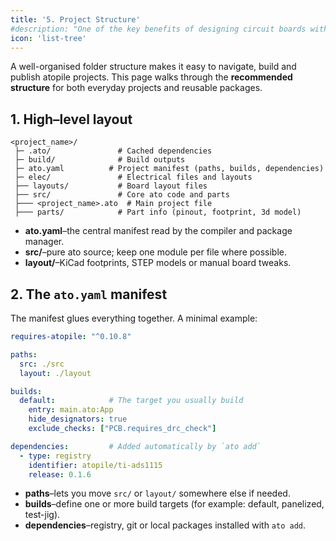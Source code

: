 ```yaml
---
title: '5. Project Structure'
#description: "One of the key benefits of designing circuit boards with code is that it unlocks modularity. As in software, this modularity means you can package up and reuse modules others have developed and tested."
icon: 'list-tree'
---
```



A well-organised folder structure makes it easy to navigate, build and publish atopile projects. This page walks through the **recommended structure** for both everyday projects and reusable packages.

## 1. High–level layout

```text
<project_name>/
 ├─ .ato/               # Cached dependencies
 ├─ build/              # Build outputs
 ├─ ato.yaml          # Project manifest (paths, builds, dependencies)
 ├─ elec/               # Electrical files and layouts
 ├── layouts/           # Board layout files
 ├── src/               # Core ato code and parts
 ├─── <project_name>.ato  # Main project file
 ├─── parts/            # Part info (pinout, footprint, 3d model)
```

* **ato.yaml**–the central manifest read by the compiler and package manager.
* **src/**–pure ato source; keep one module per file where possible.
* **layout/**–KiCad footprints, STEP models or manual board tweaks.

## 2. The `ato.yaml` manifest

The manifest glues everything together. A minimal example:

```yaml
requires-atopile: "^0.10.8"

paths:
  src: ./src
  layout: ./layout

builds:
  default:            # The target you usually build
    entry: main.ato:App
    hide_designators: true
    exclude_checks: ["PCB.requires_drc_check"]

dependencies:         # Added automatically by `ato add`
  - type: registry
    identifier: atopile/ti-ads1115
    release: 0.1.6
```

* **paths**–lets you move `src/` or `layout/` somewhere else if needed.
* **builds**–define one or more build targets (for example: default, panelized, test-jig).
* **dependencies**–registry, git or local packages installed with `ato add`.